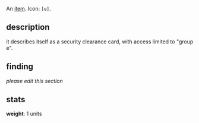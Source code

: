 {{FixTitle}}
An [[items|item]]. Icon: <code><nowiki>[e]</nowiki></code>.

== description ==

it describes itself as a security clearance card, with access limited to "group e".

== finding ==

''please edit this section''

== stats ==

'''weight''': 1 units